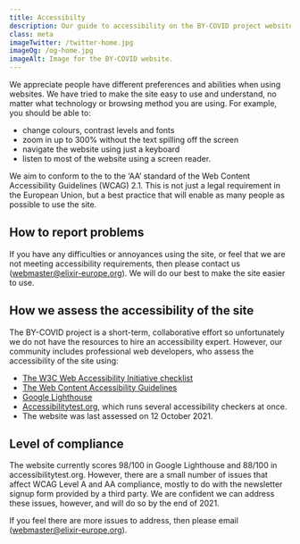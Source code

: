 ```yaml
---
title: Accessibilty
description: Our guide to accessibility on the BY-COVID project website.
class: meta
imageTwitter: /twitter-home.jpg
imageOg: /og-home.jpg
imageAlt: Image for the BY-COVID website.
---
```




<Container>
  <Row className="4">
   <Col xs={12} sm={12} lg={7}>

We appreciate people have different preferences and abilities when using websites. We have tried to make the site easy to use and understand, no matter what technology or browsing method you are using. For example, you should be able to:

* change colours, contrast levels and fonts
* zoom in up to 300% without the text spilling off the screen
* navigate the website using just a keyboard
* listen to most of the website using a screen reader.

We aim to conform to the to the ‘AA’ standard of the Web Content Accessibility Guidelines (WCAG) 2.1. This is not just a legal requirement in the European Union, but a best practice that will enable as many people as possible to use the site.

## How to report problems

If you have any difficulties or annoyances using the site, or feel that we are not meeting accessibility requirements, then please contact us (webmaster@elixir-europe.org). We will do our best to make the site easier to use.

## How we assess the accessibility of the site

The BY-COVID project is a short-term, collaborative effort so unfortunately we do not have the resources to hire an accessibility expert. However, our community includes professional web developers, who assess the accessibility of the site using:

* [The W3C Web Accessibility Initiative checklist](https://www.w3.org/WAI/test-evaluate/preliminary/)
* [The Web Content Accessibility Guidelines](https://www.w3.org/TR/WCAG21/)
* [Google Lighthouse](https://developers.google.com/web/tools/lighthouse/)
* [Accessibilitytest.org](https://accessibilitytest.org/), which runs several accessibility checkers at once.
* The website was last assessed on 12 October 2021.

## Level of compliance

The website currently scores 98/100 in Google Lighthouse and 88/100 in accessibilitytest.org. However, there are a small number of issues that affect WCAG Level A and AA compliance, mostly to do with the newsletter signup form provided by a third party. We are confident we can address these issues, however, and will do so by the end of 2021.


If you feel there are more issues to address, then please email ([webmaster@elixir-europe.org](mailto:webmaster@elixir-europe.org)).


</Col>
</Row>
</Container>
